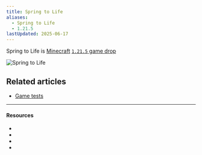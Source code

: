 ```yaml
---
title: Spring to Life
aliases:
  - Spring to Life
  - 1.21.5
lastUpdated: 2025-06-17
---
```



Spring to Life is [Minecraft](/minecraft) [`1.21.5` game drop](/versions)

<Img src="https://www.minecraft.net/content/dam/minecraftnet/games/minecraft/key-art/MCV_SpringDrop_DotNet_Homepage_1800x1080.jpg" alt="Spring to Life" />

<Gallery>
   <Yb src="https://www.youtube.com/embed/jGNgh5zEFkY?start=241" />
   <Yb src="https://www.youtube.com/embed/SIVPZkqRiFU" />
</Gallery>

## Related articles
- [Game tests](/gametests)

---

#### Resources

- <Wiki path="w/Spring_to_Life" />
- <Blog path="spring-to-life-game-drop" />
- <Wiki path="/Java_Edition_1.21.5" name="1.21.5" />
- <Blog path="minecraft-java-edition-1-21-5" name="1.21.5" /> 